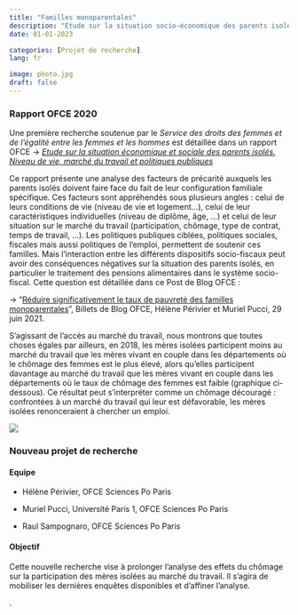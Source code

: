 ```yaml
---
title: "Familles monoparentales"
description: "Etude sur la situation socio-économique des parents isolés"
date: 01-01-2023

categories: [Projet de recherche] 
lang: fr

image: photo.jpg
draft: false
---
```


### Rapport OFCE 2020

Une première recherche soutenue par le *Service des droits des femmes et de l'égalité entre les femmes et les hommes* est détaillée dans un rapport OFCE -\> [*Etude sur la situation économique et sociale des parents isolés. Niveau de vie, marché du travail et politiques publiques*](rapport_pi.pdf)

Ce rapport présente une analyse des facteurs de précarité auxquels les parents isolés doivent faire face du fait de leur configuration familiale spécifique. Ces facteurs sont appréhendés sous plusieurs angles : celui de leurs conditions de vie (niveau de vie et logement...), celui de leur caractéristiques individuelles (niveau de diplôme, âge, ...) et celui de leur situation sur le marché du travail (participation, chômage, type de contrat, temps de travail, ...). Les politiques publiques ciblées, politiques sociales, fiscales mais aussi politiques de l'emploi, permettent de soutenir ces familles. Mais l'interaction entre les différents dispositifs socio-fiscaux peut avoir des conséquences négatives sur la situation des parents isolés, en particulier le traitement des pensions alimentaires dans le système socio-fiscal. Cette question est détaillée dans ce Post de Blog OFCE :

-\> "[Réduire significativement le taux de pauvreté des familles monoparentales](https://www.ofce.sciences-po.fr/blog/reduire-significativement-le-taux-de-pauvrete-des-familles-monoparentales/)", Billets de Blog OFCE, Hélène Périvier et Muriel Pucci, 29 juin 2021.

S'agissant de l'accès au marché du travail, nous montrons que toutes choses égales par ailleurs, en 2018, les mères isolées participent moins au marché du travail que les mères vivant en couple dans les départements où le chômage des femmes est le plus élevé, alors qu'elles participent davantage au marché du travail que les mères vivant en couple dans les départements où le taux de chômage des femmes est faible (graphique ci-dessous). Ce résultat peut s'interpréter comme un chômage découragé : confrontées à un marché du travail qui leur est défavorable, les mères isolées renonceraient à chercher un emploi.

![](images/paste-E859D02C.png)

### Nouveau projet de recherche

#### Equipe

-   Hélène Périvier, OFCE Sciences Po Paris

-   Muriel Pucci, Université Paris 1, OFCE Sciences Po Paris

-   Raul Sampognaro, OFCE Sciences Po Paris

#### Objectif

Cette nouvelle recherche vise à prolonger l'analyse des effets du chômage sur la participation des mères isolées au marché du travail. Il s'agira de mobiliser les dernières enquêtes disponibles et d'affiner l'analyse.

.
